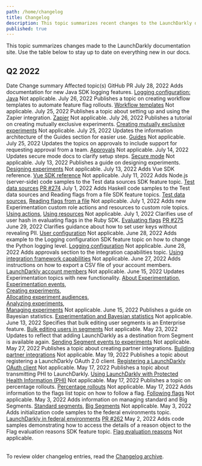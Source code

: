 ```yaml
---
path: /home/changelog
title: Changelog
description: This topic summarizes recent changes to the LaunchDarkly documentation.
published: true
---
```


This topic summarizes changes made to the LaunchDarkly documentation site. Use the table below to stay up to date on everything new in our docs.

## Q2 2022

<Table>
  <TableHeader>
    <TableHeadCell>Date</TableHeadCell>
    <TableHeadCell>Change summary</TableHeadCell>
    <TableHeadCell>Affected topic(s)</TableHeadCell>
    <TableHeadCell>GitHub PR</TableHeadCell>
  </TableHeader>
  <TableBody>
  <TableRow>
    <TableCell>July 28, 2022</TableCell>
    <TableCell>Adds documentation for new Java SDK logging features.</TableCell>
    <TableCell><a href="/sdk/features/logging#java">Logging configuration: Java</a></TableCell>
    <TableCell>Not applicable.</TableCell>
  </TableRow>
  <TableRow>
    <TableCell>July 26, 2022</TableCell>
    <TableCell>Publishes a topic on creating workflow templates to automate feature flag rollouts.</TableCell>
    <TableCell><a href="/home/feature-workflows/workflow-templates">Workflow templates</a></TableCell>
    <TableCell>Not applicable.</TableCell>
  </TableRow>
  <TableRow>
    <TableCell>July 25, 2022</TableCell>
    <TableCell>Publishes a topic about setting up and using the Zapier integration.</TableCell>
    <TableCell><a href="/integrations/zapier">Zapier</a></TableCell>
    <TableCell>Not applicable.</TableCell>
  </TableRow>
  <TableRow>
   <TableCell>July 26, 2022</TableCell>
   <TableCell>Publishes a tutorial on creating mutually exclusive experiments.</TableCell>
   <TableCell><a href="/guides/experimentation/mutually-exclusive">Creating mutually exclusive experiments</a></TableCell>
   <TableCell>Not applicable.</TableCell>
  </TableRow>
  <TableRow>
   <TableCell>July 25, 2022</TableCell>
   <TableCell>Updates the information architecture of the Guides section for easier use.</TableCell>
   <TableCell><a href="/guides">Guides</a></TableCell>
   <TableCell>Not applicable.</TableCell>
  </TableRow>
  <TableRow>
   <TableCell>July 25, 2022</TableCell>
   <TableCell>Updates the topics on approvals to include support for requesting approval from a team.</TableCell>
   <TableCell><a href="/home/feature-workflows/approvals">Approvals</a></TableCell>
   <TableCell>Not applicable.</TableCell>
  </TableRow>
  <TableRow>
   <TableCell>July 14, 2022</TableCell>
   <TableCell>Updates secure mode docs to clarify setup steps.</TableCell>
   <TableCell><a href="/sdk/features/secure-mode">Secure mode</a></TableCell>
   <TableCell>Not applicable.</TableCell>
  </TableRow>
  <TableRow>
   <TableCell>July 13, 2022</TableCell>
   <TableCell>Publishes a guide on designing experiments.</TableCell>
   <TableCell><a href="/guides/experimentation/designing-experiments">Designing experiments</a></TableCell>
   <TableCell>Not applicable.</TableCell>
  </TableRow>
  <TableRow>
   <TableCell>July 13, 2022</TableCell>
   <TableCell>Adds Vue SDK reference.</TableCell>
   <TableCell><a href="/sdk/client-side/vue">Vue SDK reference</a></TableCell>
   <TableCell>Not applicable.</TableCell>
  </TableRow>
  <TableRow>
   <TableCell>July 11, 2022</TableCell>
   <TableCell>Adds Node.js (server-side) code samples to the Test data sources SDK feature topic.</TableCell>
   <TableCell><a href="/sdk/features/test-data-sources">Test data sources</a></TableCell>
   <TableCell><a href="https://github.com/launchdarkly/LaunchDarkly-Docs/pull/274">PR #274</a></TableCell>
  </TableRow>
  <TableRow>
    <TableCell>July 1, 2022</TableCell>
   <TableCell>Adds Haskell code samples to the Test data sources and Reading flags from a file SDK feature topics.</TableCell>
   <TableCell><a href="/sdk/features/test-data-sources">Test data sources</a>, <a href="/sdk/features/flags-from-files">Reading flags from a file</a></TableCell>
   <TableCell>Not applicable.</TableCell>
  </TableRow>
  <TableRow>
    <TableCell>July 1, 2022</TableCell>
    <TableCell>Adds new Experimentation custom role actions and resources to  custom role topics.</TableCell>
    <TableCell><a href="/home/members/role-actions">Using actions</a>, <a href="/home/members/role-resources">Using resources</a></TableCell>
    <TableCell>Not applicable.</TableCell>
  </TableRow>
  <TableRow>
    <TableCell>July 1, 2022</TableCell>
    <TableCell>Clarifies use of user hash in evaluating flags in the Ruby SDK.</TableCell>
    <TableCell><a href="/sdk/features/evaluating">Evaluating flags</a></TableCell>
    <TableCell><a href="https://github.com/launchdarkly/LaunchDarkly-Docs/pull/275">PR #275</a></TableCell>
  </TableRow>
  <TableRow>
    <TableCell>June 29, 2022</TableCell>
    <TableCell>Clarifies guidance about how to set user keys without revealing PII.</TableCell>
    <TableCell><a href="/sdk/features/user-config">User configuration</a></TableCell>
    <TableCell>Not applicable.</TableCell>
  </TableRow>
  <TableRow>
    <TableCell>June 28, 2022</TableCell>
    <TableCell>Adds example to the Logging configuration SDK feature topic on how to change the Python logging level.</TableCell>
    <TableCell><a href="/sdk/features/logging">Logging configuration</a></TableCell>
    <TableCell>Not applicable.</TableCell>
  </TableRow>
  <TableRow>
    <TableCell>June 28, 2022</TableCell>
    <TableCell>Adds approvals section to the integration capabilities topic.</TableCell>
    <TableCell><a href="/integrations/partner-integrations/capabilities">Using integration framework capabilities</a></TableCell>
    <TableCell>Not applicable.</TableCell>
  </TableRow>
  <TableRow>
    <TableCell>June 27, 2022</TableCell>
    <TableCell>Adds instructions on how to export a CSV file of your account members.</TableCell>
    <TableCell><a href="/home/members/managing">LaunchDarkly account members</a></TableCell>
    <TableCell>Not applicable.</TableCell>
  </TableRow>
  <TableRow>
    <TableCell>June 15, 2022</TableCell>
    <TableCell>Updates Experimentation topics with new functionality.</TableCell>
    <TableCell><a href="/home/about-experimentation">About Experimentation</a>, <br />
    <a href="/home/about-experimentation/events">Experimentation events</a>, <br />
    <a href="/home/creating-experiments">Creating experiments</a>, <br />
    <a href="/home/creating-experiments/allocation">Allocating experiment audiences</a>, <br />
    <a href="/home/analyzing-experiments">Analyzing experiments</a>, <br />
    <a href="/home/analyzing-experiments/managing">Managing experiments</a></TableCell>
    <TableCell>Not applicable.</TableCell>
  </TableRow>
  <TableRow>
    <TableCell>June 15, 2022</TableCell>
    <TableCell>Publishes a guide on Bayesian statistics.</TableCell>
    <TableCell><a href="/guides/experimentation/bayesian">Experimentation and Bayesian statistics</a></TableCell>
    <TableCell>Not applicable.</TableCell>
  </TableRow>
  <TableRow>
    <TableCell>June 13, 2022</TableCell>
    <TableCell>Specifies that bulk editing user segments is an Enterprise feature.</TableCell>
    <TableCell><a href="/home/users/bulk-edit-segments">Bulk editing users in segments</a></TableCell>
    <TableCell>Not applicable.</TableCell>
  </TableRow>
  <TableRow>
    <TableCell>May 23, 2022</TableCell>
    <TableCell>Updates to reflect that adding LaunchDarkly as a destination from Segment is available again.</TableCell>
    <TableCell><a href="/home/creating-experiments/segment">Sending Segment events to experiments</a></TableCell>
    <TableCell>Not applicable.</TableCell>
  </TableRow>
  <TableRow>
    <TableCell>May 27, 2022</TableCell>
    <TableCell>Publishes a topic about creating partner integrations.</TableCell>
    <TableCell><a href="/integrations/partner-integrations">Building partner integrations</a></TableCell>
    <TableCell>Not applicable.</TableCell>
  </TableRow>
  <TableRow>
    <TableCell>May 19, 2022</TableCell>
    <TableCell>Publishes a topic about registering a LaunchDarkly OAuth 2.0 client.</TableCell>
    <TableCell><a href="/integrations/partner-integrations/oauth-client-registration">Registering a LaunchDarkly OAuth client</a></TableCell>
    <TableCell>Not applicable.</TableCell>
  </TableRow>
  <TableRow>
    <TableCell>May 17, 2022</TableCell>
    <TableCell>Publishes a topic about transmitting PHI to LaunchDarkly.</TableCell>
    <TableCell><a href="/home/advanced/protected-health-info">Using LaunchDarkly with Protected Health Information (PHI)</a></TableCell>
    <TableCell>Not applicable.</TableCell>
  </TableRow>
  <TableRow>
    <TableCell>May 17, 2022</TableCell>
    <TableCell>Publishes a topic on percentage rollouts.</TableCell>
    <TableCell><a href="/home/flags/rollouts">Percentage rollouts</a></TableCell>
    <TableCell>Not applicable.</TableCell>
  </TableRow>
  <TableRow>
    <TableCell>May 17, 2022</TableCell>
    <TableCell>Adds information to the flags list topic on how to follow a flag.</TableCell>
    <TableCell><a href="/home/organize/flags-list#following-flags">Following flags</a></TableCell>
    <TableCell>Not applicable.</TableCell>
  </TableRow>
  <TableRow>
    <TableCell>May 3, 2022</TableCell>
    <TableCell>Adds information on managing standard and Big Segments.</TableCell>
    <TableCell><a href="/home/users/standard-segments">Standard segments</a>, <a href="/home/users/big-segments">Big Segments</a></TableCell>
    <TableCell>Not applicable.</TableCell>
  </TableRow>
  <TableRow>
    <TableCell>May 3, 2022</TableCell>
    <TableCell>Adds initialization code samples to the federal environments topic.</TableCell>
    <TableCell><a href="/home/advanced/federal">LaunchDarkly in federal environments</a></TableCell>
    <TableCell><a href="https://github.com/launchdarkly/LaunchDarkly-Docs/pull/262">PR #262</a></TableCell>
  </TableRow>
  <TableRow>
    <TableCell>May 2, 2022</TableCell>
    <TableCell>Adds code samples demonstrating how to access the details of a reason object to the Flag evaluation reasons SDK feature topic.</TableCell>
    <TableCell><a href="/sdk/features/evaluation-reasons">Flag evaluation reasons</a></TableCell>
    <TableCell>Not applicable.</TableCell>
  </TableRow>
  </TableBody>
  </Table>

To review older changelog entries, read the [Changelog archive](/home/changelog/archive).
